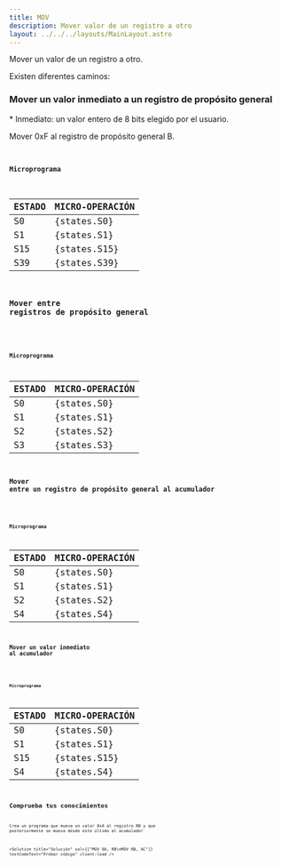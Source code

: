 ```yaml
---
title: MOV
description: Mover valor de un registro a otro
layout: ../../../layouts/MainLayout.astro
---
```



Mover un valor de un registro a otro.

Existen diferentes caminos:

### Mover un valor inmediato a un registro de propósito general

\* Inmediato: un valor entero de 8 bits elegido por el usuario.

Mover 0xF al registro de propósito general B.

<Code
  code="MOV 0F, RB"
  testCodeText="Probar código"
  previewText="Vista previa"
  previewVideoSrc="/assets/video/preview/MOV_0F_RB.mp4"
  client:load
/>

#### Microprograma

| ESTADO | MICRO-OPERACIÓN |
| :----- | :-------------- |
| S0     | {states.S0}     |
| S1     | {states.S1}     |
| S15    | {states.S15}    |
| S39    | {states.S39}    |

### Mover entre registros de propósito general

<Code
  code="MOV RB, RC"
  testCodeText="Probar código"
  previewText="Vista previa"
  previewVideoSrc="/assets/video/preview/MOV_RB_RC.mp4"
  client:load
/>

#### Microprograma

| ESTADO | MICRO-OPERACIÓN |
| :----- | :-------------- |
| S0     | {states.S0}     |
| S1     | {states.S1}     |
| S2     | {states.S2}     |
| S3     | {states.S3}     |

### Mover entre un registro de propósito general al acumulador

<Code
  code="MOV RB, AC"
  testCodeText="Probar código"
  previewText="Vista previa"
  previewVideoSrc="/assets/video/preview/MOV_RB_AC.mp4"
  client:load
/>

#### Microprograma

| ESTADO | MICRO-OPERACIÓN |
| :----- | :-------------- |
| S0     | {states.S0}     |
| S1     | {states.S1}     |
| S2     | {states.S2}     |
| S4     | {states.S4}     |

### Mover un valor inmediato al acumulador

<Code
  code="MOV 0F, AC"
  testCodeText="Probar código"
  previewText="Vista previa"
  previewVideoSrc="/assets/video/preview/MOV_0F_AC.mp4"
  client:load
/>

#### Microprograma

| ESTADO | MICRO-OPERACIÓN |
| :----- | :-------------- |
| S0     | {states.S0}     |
| S1     | {states.S1}     |
| S15    | {states.S15}    |
| S4     | {states.S4}     |

## Comprueba tus conocimientos

Crea un programa que mueva un valor 0xA al registro RB y que posteriormente se mueva desde este último al acumulador

<Solution
  title="Solución"
  sol={["MOV 0A, RB\nMOV RB, AC"]}
  testCodeText="Probar código"
  client:load
/>
